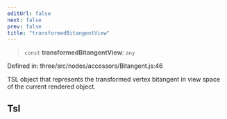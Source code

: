 ```yaml
---
editUrl: false
next: false
prev: false
title: "transformedBitangentView"
---
```


> `const` **transformedBitangentView**: `any`

Defined in: three/src/nodes/accessors/Bitangent.js:46

TSL object that represents the transformed vertex bitangent in view space of the current rendered object.

## Tsl
